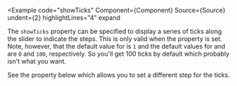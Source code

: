 
<Example
  code="showTicks"
  Component={Component}
  Source={Source}
  undent={2}
  highlightLines="4"
  expand
>
  The `showTicks` property can be specified to display a series of ticks along
  the slider to indicate the steps.  This is only valid when the
  <CodeHashLink id="step"/> property is set.  Note, however, that the default
  value for <CodeHashLink id="step"/> is `1` and the default values for
  <CodeHashLink id="min"/> and <CodeHashLink id="max"/> are `0` and `100`,
  respectively.  So you'll get 100 ticks by default which probably isn't what
  you want.

  See the <CodeHashLink id="tickStep"/> property below which allows you to
  set a different step for the ticks.
</Example>
